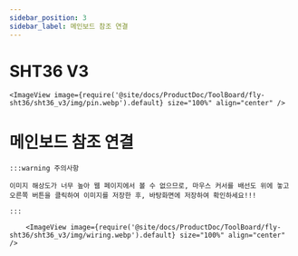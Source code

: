 ```yaml
---
sidebar_position: 3
sidebar_label: 메인보드 참조 연결
---
```




# SHT36 V3

    <ImageView image={require('@site/docs/ProductDoc/ToolBoard/fly-sht36/sht36_v3/img/pin.webp').default} size="100%" align="center" />


# 메인보드 참조 연결

    :::warning 주의사항

    이미지 해상도가 너무 높아 웹 페이지에서 볼 수 없으므로, 마우스 커서를 배선도 위에 놓고 오른쪽 버튼을 클릭하여 이미지를 저장한 후, 바탕화면에 저장하여 확인하세요!!!

    :::

        <ImageView image={require('@site/docs/ProductDoc/ToolBoard/fly-sht36/sht36_v3/img/wiring.webp').default} size="100%" align="center" />